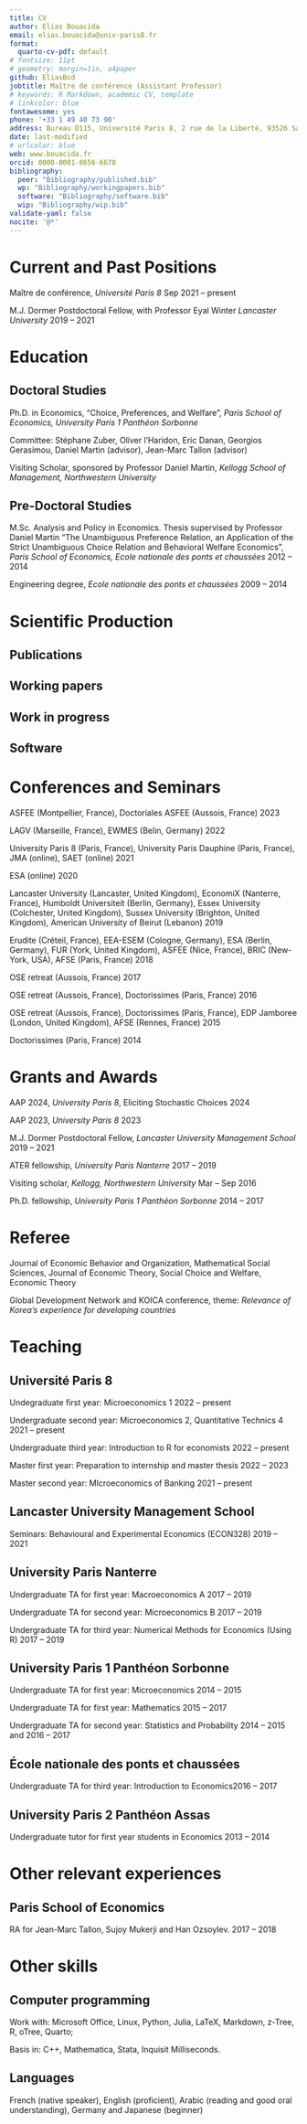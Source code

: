 ```yaml
---
title: CV
author: Elias Bouacida
email: elias.bouacida@univ-paris8.fr
format:
  quarto-cv-pdf: default
# fontsize: 11pt
# geometry: margin=1in, a4paper
github: EliasBcd
jobtitle: Maître de conférence (Assistant Professor)
# keywords: R Markdown, academic CV, template
# linkcolor: blue
fontawesome: yes
phone: '+33 1 49 40 73 90'
address: Bureau D115, Université Paris 8, 2 rue de la Liberté, 93526 Saint-Denis, Seine-Saint-Denis, France
date: last-modified
# urlcolor: blue
web: www.bouacida.fr
orcid: 0000-0001-8656-6678
bibliography: 
  peer: "Bibliography/published.bib"
  wp: "Bibliography/workingpapers.bib"
  software: "Bibliography/software.bib"
  wip: "Bibliography/wip.bib"
validate-yaml: false
nocite: '@*'
---
```


# Current and Past Positions

Maître de conférence, *Université Paris 8* \hfill $\text{Sep 2021 -- present}$

M.J. Dormer Postdoctoral Fellow, with Professor Eyal Winter *Lancaster University* \hfill $\text{2019 -- 2021}$

# Education

## Doctoral Studies

Ph.D. in Economics,  "Choice, Preferences, and Welfare", *Paris School of Economics, University Paris 1 Panthéon Sorbonne* \begin{flushright} $\text{2014 -- 2019}$\end{flushright} 
Committee: Stéphane Zuber, Oliver l'Haridon, Eric Danan, Georgios Gerasimou, Daniel Martin (advisor), Jean-Marc Tallon (advisor)

Visiting Scholar, sponsored by Professor Daniel Martin, *Kellogg School of Management, Northwestern University* \begin{flushright} $\text{Mar -- Sep 2016}$\end{flushright}

## Pre-Doctoral Studies

M.Sc. Analysis and Policy in Economics. Thesis supervised by Professor Daniel Martin "The Unambiguous Preference Relation, an Application of the Strict Unambiguous Choice Relation and Behavioral Welfare Economics",  *Paris School of Economics, Ecole nationale des ponts et chaussées* \hfill $\text{2012 -- 2014}$

Engineering degree, *Ecole nationale des ponts et chaussées* \hfill 2009 -- 2014

# Scientific Production

## Publications

::: {#refs-peer}
:::


## Working papers 

::: {#refs-wp}
:::

## Work in progress

::: {#refs-wip}
:::

## Software

::: {#refs-software}
:::


# Conferences and Seminars

ASFEE (Montpellier, France), Doctoriales ASFEE (Aussois, France) \hfill 2023

LAGV (Marseille, France), EWMES (Belin, Germany) \hfill 2022

University Paris 8 (Paris, France), University Paris Dauphine (Paris, France), JMA (online), SAET (online) \hfill 2021

ESA (online) \hfill 2020

Lancaster University (Lancaster, United Kingdom), EconomiX (Nanterre, France), Humboldt Universiteit (Berlin, Germany), Essex University (Colchester, United Kingdom), Sussex University (Brighton, United Kingdom), American University of Beirut (Lebanon) \hfill 2019

Erudite (Créteil, France), EEA-ESEM (Cologne, Germany), ESA (Berlin, Germany), FUR (York, United Kingdom), ASFEE (Nice, France), BRIC (New-York, USA), AFSE (Paris, France) \hfill 2018

OSE retreat (Aussois, France) \hfill 2017

OSE retreat (Aussois, France), Doctorissimes (Paris, France) \hfill 2016

OSE retreat (Aussois, France), Doctorissimes (Paris, France), EDP Jamboree (London, United Kingdom), AFSE (Rennes, France) \hfill 2015

Doctorissimes (Paris, France) \hfill 2014


# Grants and Awards

AAP 2024, *University Paris 8*, Eliciting Stochastic Choices \hfill 2024

AAP 2023, *University Paris 8* \hfill 2023

M.J. Dormer Postdoctoral Fellow, *Lancaster University Management School* \hfill 2019 -- 2021

ATER fellowship, *University Paris Nanterre* \hfill 2017 -- 2019

Visiting scholar, *Kellogg, Northwestern University* \hfill Mar -- Sep 2016

Ph.D. fellowship, *University Paris 1 Panthéon Sorbonne* \hfill 2014 -- 2017

# Referee

Journal of Economic Behavior and Organization, Mathematical Social Sciences, Journal of Economic Theory, Social Choice and Welfare, Economic Theory

Global Development Network and KOICA conference, theme: *Relevance of Korea's experience for developing countries*

# Teaching

## Université Paris 8

Undegraduate first year: Microeconomics 1 \hfill 2022 -- present

Undergraduate second year: Microeconomics 2, Quantitative Technics 4 \hfill 2021 -- present

Undergraduate third year: Introduction to R for economists \hfill 2022 -- present

Master first year: Preparation to internship and master thesis \hfill 2022 -- 2023

Master second year: MIcroeconomics of Banking \hfill 2021 -- present

## Lancaster University Management School

Seminars: Behavioural and Experimental Economics (ECON328) \hfill 2019 -- 2021

## University Paris Nanterre

Undergraduate TA for first year: Macroeconomics A \hfill 2017 -- 2019

Undergraduate TA for second year: Microeconomics B \hfill 2017 -- 2019

Undergraduate TA for third year: Numerical Methods for Economics (Using R) \hfill 2017 -- 2019


## University Paris 1 Panthéon Sorbonne

Undergraduate TA for  first year: Microeconomics  \hfill 2014 -- 2015

Undergraduate TA for first year: Mathematics  \hfill 2015 -- 2017

Undergraduate TA for second year: Statistics and Probability  \hfill 2014 -- 2015 and 2016 -- 2017


## École nationale des ponts et chaussées 

Undergraduate TA for third year: Introduction to Economics\hfill 2016 -- 2017

## University Paris 2 Panthéon Assas

Undergraduate tutor for first year students in Economics \hfill 2013 -- 2014


# Other relevant experiences

## Paris School of Economics

RA for Jean-Marc Tallon, Sujoy Mukerji and Han Ozsoylev. \hfill 2017 -- 2018


# Other skills

## Computer programming

Work with: Microsoft Office, Linux, Python, Julia, LaTeX, Markdown, z-Tree, R, oTree, Quarto;

Basis in: C++, Mathematica, Stata, Inquisit Milliseconds.

## Languages

French (native speaker), English (proficient), Arabic (reading and good oral understanding), Germany and Japanese (beginner)



<!-- # References -->

<!-- Jean-Marc Tallon -->
<!-- CNRS, Paris School of Economics -->
<!-- [jean-marc.tallon@psemail.eu](mailto:jean-marc.tallon@psemail.eu) -->

<!-- Daniel Martin -->
<!-- Kellogg School of Management, Northwestern University -->
<!-- [d-martin@kellogg.northwestern.edu](mailto:d-martin@kellogg.northwestern.edu) -->

<!-- Stéphane Zuber -->
<!-- CNRS, University Paris 1 -->
<!-- [stephane.zuber@univ-paris1.fr](mailto:stephane.zuber@univ-paris1.fr) -->